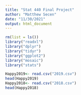 ```yaml
---
title: "Stat 440 Final Project"
author: "Matthew Secen"
date: "11/30/2021"
output: html_document
---
```


```r
rm(list = ls())
library("readxl")
library("dplyr")
library("tidyr")
library("ggplot2")
library("mosaic")
library("stats")
```

```r
Happy2019<- read.csv("2019.csv")
head(Happy2019)
Happy2018<- read.csv("2018.csv")
head(Happy2018)
```

